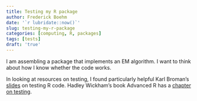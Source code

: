 ```yaml
---
title: Testing my R package
author: Frederick Boehm
date: '`r lubridate::now()`'
slug: testing-my-r-package
categories: [computing, R, packages]
tags: [tests]
draft: 'true'
---
```


I am assembling a package that implements an EM algorithm. I want to think about how I know whether the code works.

In looking at resources on testing, I found particularly helpful Karl Broman's [slides](http://kbroman.org/Tools4RR/assets/lectures/09_testdebug_withnotes.pdf) on testing R code. Hadley Wickham's book Advanced R has a [chapter on testing](http://r-pkgs.had.co.nz/tests.html).